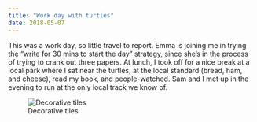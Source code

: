 ```yaml
---
title: "Work day with turtles"
date: 2018-05-07
---
```


This was a work day, so little travel to report. Emma is joining me in trying the “write for 30 mins to start the day” strategy, since she’s in the process of trying to crank out three papers. At lunch, I took off for a nice break at a local park where I sat near the turtles, at the local standard (bread, ham, and cheese), read my book, and people-watched. Sam and I met up in the evening to run at the only local track we know of.

![Decorative tiles](/img/portugal/image40.jpg)

